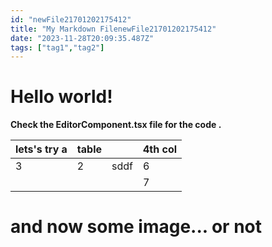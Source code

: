 ```yaml
---
id: "newFile21701202175412"
title: "My Markdown FilenewFile21701202175412"
date: "2023-11-28T20:09:35.487Z"
tags: ["tag1","tag2"]
---
```

# Hello world!

**Check the EditorComponent.tsx file for the code .**





| lets's try a  | table |      | 4th col |
| ------------- | ----- | ---- | ------- |
| 3             | 2     | sddf | 6       |
|               |       |      | 7       |



# and now some image... or not